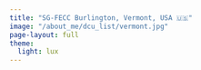 ```yaml
---
title: "SG-FECC Burlington, Vermont, USA 🇺🇸"
image: "/about_me/dcu_list/vermont.jpg"
page-layout: full
theme:
  light: lux
---
```

